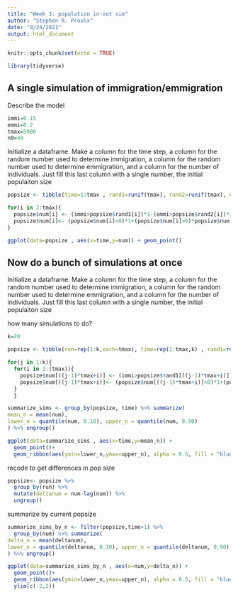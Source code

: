 ```yaml
---
title: "Week 3: population in-out sim"
author: "Stephen R. Proulx"
date: "9/24/2021"
output: html_document
---
```


```r
knitr::opts_chunk$set(echo = TRUE)

library(tidyverse)

```

## A single simulation of immigration/emmigration 

Describe the model

```r
immi=0.15
emmi=0.2
tmax=5000
n0=40
```


Initialize a dataframe. Make a column for the time step, a column for the random number used to determine immigration, a column for the random number used to determine emmigration, and a column for the number of individuals. Just fill this last column with a single number, the initial populaiton size
```r
popsize <- tibble(time=1:tmax , rand1=runif(tmax), rand2=runif(tmax), num=n0 )

```

```r
for(i in 2:tmax){ 
  popsize$num[i] <- (immi>popsize$rand1[i])*1-(emmi>popsize$rand2[i])*1 + popsize$num[i-1]
  popsize$num[i]<- (popsize$num[i]<0)*1+(popsize$num[i]>0)*popsize$num[i]
}

```


```r
ggplot(data=popsize , aes(x=time,y=num)) + geom_point()
```

 
## Now do a bunch of simulations at once

Initialize a dataframe. Make a column for the time step, a column for the random number used to determine immigration, a column for the random number used to determine emmigration, and a column for the number of individuals. Just fill this last column with a single number, the initial populaiton size

how many simulations to do?
```r
k=20
```

```r

popsize <- tibble(run=rep(1:k,each=tmax), time=rep(1:tmax,k) , rand1=runif(tmax*k), rand2=runif(tmax*k), num=n0 )

```

```r
for(j in 1:k){
  for(i in 2:(tmax)){ 
    popsize$num[((j-1)*tmax+i)] <- (immi>popsize$rand1[((j-1)*tmax+i)])*1-(emmi>popsize$rand2[((j-1)*tmax+i)])*1 + popsize$num[((j-1)*tmax+i)-1]
    popsize$num[((j-1)*tmax+i)]<- (popsize$num[((j-1)*tmax+i)]<0)*1+(popsize$num[((j-1)*tmax+i)]>0)*popsize$num[((j-1)*tmax+i)]
  }
  }

```


```r
summarize_sims <- group_by(popsize, time) %>% summarize(
mean_n = mean(num),
lower_n = quantile(num, 0.10), upper_n = quantile(num, 0.90)
) %>% ungroup()
```

```r
ggplot(data=summarize_sims , aes(x=time,y=mean_n)) + 
  geom_point()+
  geom_ribbon(aes(ymin=lower_n,ymax=upper_n), alpha = 0.5, fill = "blue")
```

recode to get differences in pop size
```r
popsize<- popsize %>%
  group_by(run) %>%
  mutate(deltanum = num-lag(num)) %>%
  ungroup()

```

summarize by current popsize


```r
summarize_sims_by_n <- filter(popsize,time>1) %>%
  group_by(num) %>% summarize(
delta_n = mean(deltanum),
lower_n = quantile(deltanum, 0.10), upper_n = quantile(deltanum, 0.90)
) %>% ungroup()
```


```r
ggplot(data=summarize_sims_by_n , aes(x=num,y=delta_n)) + 
  geom_point()+
  geom_ribbon(aes(ymin=lower_n,ymax=upper_n), alpha = 0.5, fill = "blue")+
  ylim(c(-2,2))
```
